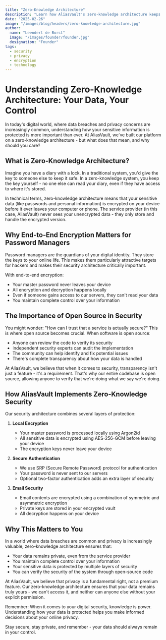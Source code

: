 ```yaml
---
title: "Zero-Knowledge Architecture"
description: "Learn how AliasVault's zero-knowledge architecture keeps your data secure"
date: "2025-02-26"
image: "/images/blog/headers/zero-knowledge-architecture.jpg"
author:
  name: "Leendert de Borst"
  image: "/images/founder/founder.jpg"
  designation: "Founder"
tags:
  - security
  - privacy
  - encryption
  - technology
---
```


# Understanding Zero-Knowledge Architecture: Your Data, Your Control

In today's digital world, where data breaches and privacy concerns are increasingly common, understanding how your sensitive information is protected is more important than ever. At AliasVault, we've built our platform on a zero-knowledge architecture - but what does that mean, and why should you care?

## What is Zero-Knowledge Architecture?

Imagine you have a diary with a lock. In a traditional system, you'd give the key to someone else to keep it safe. In a zero-knowledge system, you keep the key yourself - no one else can read your diary, even if they have access to where it's stored.

In technical terms, zero-knowledge architecture means that your sensitive data (like passwords and personal information) is encrypted on your device before it ever leaves your computer or phone. The service provider (in this case, AliasVault) never sees your unencrypted data - they only store and handle the encrypted version.

## Why End-to-End Encryption Matters for Password Managers

Password managers are the guardians of your digital identity. They store the keys to your online life. This makes them particularly attractive targets for hackers and makes their security architecture critically important.

With end-to-end encryption:
- Your master password never leaves your device
- All encryption and decryption happens locally
- Even if someone gains access to our servers, they can't read your data
- You maintain complete control over your information

## The Importance of Open Source in Security

You might wonder: "How can I trust that a service is actually secure?" This is where open source becomes crucial. When software is open source:

- Anyone can review the code to verify its security
- Independent security experts can audit the implementation
- The community can help identify and fix potential issues
- There's complete transparency about how your data is handled

At AliasVault, we believe that when it comes to security, transparency isn't just a feature - it's a requirement. That's why our entire codebase is open source, allowing anyone to verify that we're doing what we say we're doing.

## How AliasVault Implements Zero-Knowledge Security

Our security architecture combines several layers of protection:

1. **Local Encryption**
   - Your master password is processed locally using Argon2id
   - All sensitive data is encrypted using AES-256-GCM before leaving your device
   - The encryption keys never leave your device

2. **Secure Authentication**
   - We use SRP (Secure Remote Password) protocol for authentication
   - Your password is never sent to our servers
   - Optional two-factor authentication adds an extra layer of security

3. **Email Security**
   - Email contents are encrypted using a combination of symmetric and asymmetric encryption
   - Private keys are stored in your encrypted vault
   - All decryption happens on your device

## Why This Matters to You

In a world where data breaches are common and privacy is increasingly valuable, zero-knowledge architecture ensures that:

- Your data remains private, even from the service provider
- You maintain complete control over your information
- Your sensitive data is protected by multiple layers of security
- You can verify the security of the system through open-source code

At AliasVault, we believe that privacy is a fundamental right, not a premium feature. Our zero-knowledge architecture ensures that your data remains truly yours - we can't access it, and neither can anyone else without your explicit permission.

Remember: When it comes to your digital security, knowledge is power. Understanding how your data is protected helps you make informed decisions about your online privacy.

Stay secure, stay private, and remember - your data should always remain in your control. 